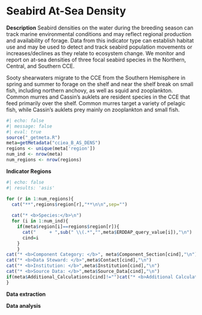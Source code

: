 # Seabird At-Sea Density

**Description** Seabird densities on the water during the breeding season can track marine environmental conditions and may reflect regional production and availability of forage. Data from this indicator type can establish habitat use and may be used to detect and track seabird population movements or increases/declines as they relate to ecosystem change. We monitor and report on at-sea densities of three focal seabird species in the Northern, Central, and Southern CCE.

Sooty shearwaters migrate to the CCE from the Southern Hemisphere in spring and summer to forage on the shelf and near the shelf break on small fish, including northern anchovy, as well as squid and zooplankton. Common murres and Cassin’s auklets are resident species in the CCE that feed primarily over the shelf. Common murres target a variety of pelagic fish, while Cassin’s auklets prey mainly on zooplankton and small fish.

```r
#| echo: false
#| message: false
#| eval: true
source("_getmeta.R")
meta=getMetadata("cciea_B_AS_DENS")
regions <- unique(meta['region'])
num_ind <- nrow(meta)
num_regions <- nrow(regions)
```

**Indicator Regions**
```r
#| echo: false
#| results: 'asis'

for (r in 1:num_regions){
  cat("**",regions$region[r],"**\n\n",sep="")
  
  cat("* <b>Species:</b>\n")
  for (i in 1:num_ind){
    if(meta$region[i]==regions$region[r]){
      cat("     + ",sub(" \\(.*","",meta$ERDDAP_query_value[i]),"\n")
      cind=i
    }
    }
cat("* <b>Component Category: </b>", meta$Component_Section[cind],"\n")
cat("* <b>Data Steward: </b>",meta$Contact[cind],"\n")
cat("* <b>Institution: </b>",meta$Institution[cind],"\n")
cat("* <b>Source Data: </b>",meta$Source_Data[cind],"\n")
if(meta$Additional_Calculations[cind]!="")cat("* <b>Additional Calculations: </b>",meta$Additional_Calculations[cind],"\n\n")
}
```

**Data extraction**

**Data analysis**
